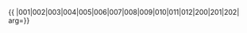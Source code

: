 {{ {{{1|PRC admin/showlist}}}
|001|002|003|004|005|006|007|008|009|010|011|012|200|201|202|
arg={{{arg|}}}}}